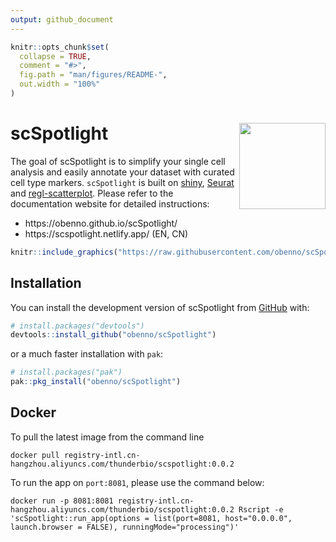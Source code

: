 ```yaml
---
output: github_document
---
```


<!-- README.md is generated from README.Rmd. Please edit that file -->

```r
knitr::opts_chunk$set(
  collapse = TRUE,
  comment = "#>",
  fig.path = "man/figures/README-",
  out.width = "100%"
)
```

# scSpotlight <a href="https://obenno.github.io/scSpotlight/"><img src="man/figures/logo.png" align="right" height="138" /></a>

<!-- badges: start -->
<!-- badges: end -->

The goal of scSpotlight is to simplify your single cell analysis and easily
annotate your dataset with curated cell type markers. `scSpotlight` is built on
[shiny](https://shiny.posit.co/), [Seurat](https://satijalab.org/seurat/) 
and [regl-scatterplot](https://github.com/flekschas/regl-scatterplot). 
Please refer to the documentation website for detailed instructions:

- https://obenno.github.io/scSpotlight/
- https://scspotlight.netlify.app/ (EN, CN)
 

```r
knitr::include_graphics("https://raw.githubusercontent.com/obenno/scSpotlight/main/vignettes/articles/images/scSpotlight_landingFigure.png")
```

## Installation

You can install the development version of scSpotlight from [GitHub](https://github.com/) with:

``` r
# install.packages("devtools")
devtools::install_github("obenno/scSpotlight")
```

or a much faster installation with `pak`:

``` r
# install.packages("pak")
pak::pkg_install("obenno/scSpotlight")
```

## Docker

To pull the latest image from the command line

```
docker pull registry-intl.cn-hangzhou.aliyuncs.com/thunderbio/scspotlight:0.0.2
```

To run the app on `port:8081`, please use the command below:

```
docker run -p 8081:8081 registry-intl.cn-hangzhou.aliyuncs.com/thunderbio/scspotlight:0.0.2 Rscript -e 'scSpotlight::run_app(options = list(port=8081, host="0.0.0.0", launch.browser = FALSE), runningMode="processing")'
```
